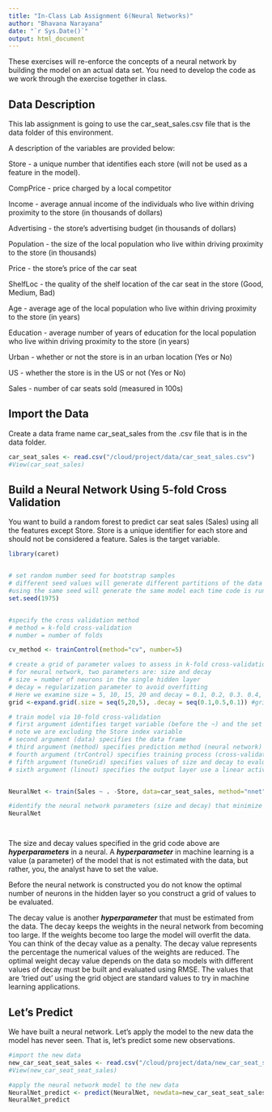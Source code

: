 ```yaml
---
title: "In-Class Lab Assignment 6(Neural Networks)"
author: "Bhavana Narayana"
date: "`r Sys.Date()`"
output: html_document
---
```


These exercises will re-enforce the concepts of a neural network by building the model on an actual data set. You need to develop the code as we work through the exercise together in class.


## Data Description

This lab assignment is going to use the car_seat_sales.csv file that is the data folder of this environment.

A description of the variables are provided below:

Store - a unique number that identifies each store (will not be used as a feature in the model).

CompPrice - price charged by a local competitor

Income - average annual income of the individuals who live within driving proximity to the store (in thousands of dollars)

Advertising - the store’s advertising budget (in thousands of dollars)

Population - the size of the local population who live within driving proximity to the store (in thousands)

Price - the store’s price of the car seat

ShelfLoc - the quality of the shelf location of the car seat in the store (Good, Medium, Bad)

Age - average age of the local population who live within driving proximity to the store (in years)

Education - average number of years of education for the local population who live within driving proximity to the store (in years)

Urban - whether or not the store is in an urban location (Yes or No)

US - whether the store is in the US or not (Yes or No)

Sales - number of car seats sold (measured in 100s)

## Import the Data
Create a data frame name car_seat_sales from the .csv file that is in the data folder.

```r
car_seat_sales <- read.csv("/cloud/project/data/car_seat_sales.csv")
#View(car_seat_sales)

```


## Build a Neural Network Using 5-fold Cross Validation

You want to build a random forest to predict car seat sales (Sales) using all the features except Store. Store is a unique identifier for each store and should not be considered a feature. Sales is the target variable.

```r
library(caret)


# set random number seed for bootstrap samples
# different seed values will generate different partitions of the data
#using the same seed will generate the same model each time code is run
set.seed(1975)


#specify the cross validation method
# method = k-fold cross-validation
# number = number of folds

cv_method <- trainControl(method="cv", number=5)

# create a grid of parameter values to assess in k-fold cross-validation
# for neural network, two parameters are: size and decay
# size = number of neurons in the single hidden layer
# decay = regularization parameter to avoid overfitting
# Here we examine size = 5, 10, 15, 20 and decay = 0.1, 0.2, 0.3. 0.4, 0.5
grid <-expand.grid(.size = seq(5,20,5), .decay = seq(0.1,0.5,0.1)) #grid

# train model via 10-fold cross-validation
# first argument identifies target variable (before the ~) and the set of features variables (after the ~)
# note we are excluding the Store index variable 
# second argument (data) specifies the data frame
# third argument (method) specifies prediction method (neural network)
# fourth argument (trControl) specifies training process (cross-validation)
# fifth argument (tuneGrid) specifies values of size and decay to evaluate
# sixth argument (linout) specifies the output layer use a linear activation function 


NeuralNet <- train(Sales ~ . -Store, data=car_seat_sales, method="nnet", trControl=cv_method, tuneGrid=grid, lineout=TRUE)

#identify the neural network parameters (size and decay) that minimize RMSE
NeuralNet




```

The size and decay values specified in the grid code above are **_hyperparameters_** in a neural. A **_hyperparameter_** in machine learning is a value (a parameter) of the model that is not estimated with the data, but rather, you, the analyst have to set the value.

Before the neural network is constructed you do not know the optimal number of neurons in the hidden layer so you construct a grid of values to be evaluated.

The decay value is another **_hyperparameter_** that must be estimated from the data. The decay keeps the weights in the neural network from becoming too large. If the weights become too large the model will overfit the data. You can think of the decay value as a penalty. The decay value represents the percentage the numerical values of the weights are reduced. The optimal weight decay value depends on the data so models with different values of decay must be built and evaluated using RMSE. The values that are 'tried out' using the grid object are standard values to try in machine learning applications.


## Let's Predict

We have built a neural network. Let’s apply the model to the new data the model has never seen. That is, let’s predict some new observations.

```r

#import the new data
new_car_seat_seat_sales <- read.csv("/cloud/project/data/new_car_seat_sales_data.csv")
#View(new_car_seat_seat_sales)

#apply the neural network model to the new data
NeuralNet_predict <- predict(NeuralNet, newdata=new_car_seat_seat_sales)
NeuralNet_predict


```
